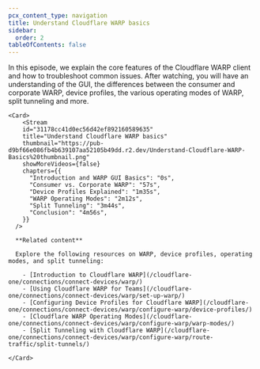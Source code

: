 ```yaml
---
pcx_content_type: navigation
title: Understand Cloudflare WARP basics
sidebar:
  order: 2
tableOfContents: false
---
```



<Tabs>
  <TabItem label="Watch this episode">

  In this episode, we explain the core features of the Cloudflare WARP client and how to troubleshoot common issues. After watching, you will have an understanding of the GUI, the differences between the consumer and corporate WARP, device profiles, the various operating modes of WARP, split tunneling and more.

    <Card>
        <Stream
        id="31178cc41d0ec56d42ef892160589635"
        title="Understand Cloudflare WARP basics"
        thumbnail="https://pub-d9bf66e086fb4b639107aa52105b49dd.r2.dev/Understand-Cloudflare-WARP-Basics%20thumbnail.png"
        showMoreVideos={false}
        chapters={{
          "Introduction and WARP GUI Basics": "0s",
          "Consumer vs. Corporate WARP": "57s",
          "Device Profiles Explained": "1m35s",
          "WARP Operating Modes": "2m12s",
          "Split Tunneling": "3m44s",
          "Conclusion": "4m56s",
        }}
      />

      **Related content**

      Explore the following resources on WARP, device profiles, operating modes, and split tunneling:       
      
        - [Introduction to Cloudflare WARP](/cloudflare-one/connections/connect-devices/warp/)  
        - [Using Cloudflare WARP for Teams](/cloudflare-one/connections/connect-devices/warp/set-up-warp/)  
        - [Configuring Device Profiles for Cloudflare WARP](/cloudflare-one/connections/connect-devices/warp/configure-warp/device-profiles/)  
        - [Cloudflare WARP Operating Modes](/cloudflare-one/connections/connect-devices/warp/configure-warp/warp-modes/)  
        - [Split Tunneling with Cloudflare WARP](/cloudflare-one/connections/connect-devices/warp/configure-warp/route-traffic/split-tunnels/)

    </Card>
  </TabItem>

  <TabItem label="Series overview">
    <Render file="warp-series-navigation" />
  </TabItem>
</Tabs>
